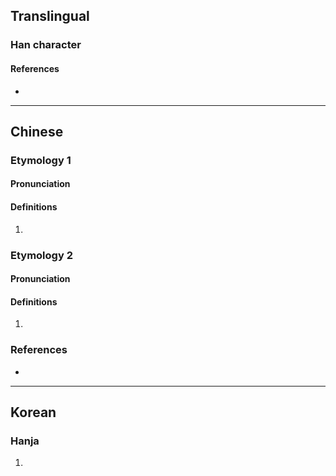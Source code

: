 {{character info}}
==Translingual==

===Han character===
{{Han char|rn=32|rad=土|as=07|sn=10|four=|canj=GKOO|ids=⿰土夾}}

====References====
* {{Han ref|kx=0229.260|dkj=05114|dj=0465.160|hdz=10443.100|uh=57C9|ud=22473}}

----

==Chinese==

===Etymology 1===
{{zh-forms|s=𰉥}}

====Pronunciation====
{{zh-pron
|m=jiā
|c=gaap3
|cat=
}}

====Definitions====
{{zh-hanzi}}

# {{rfdef|zh}}

===Etymology 2===
{{zh-forms|s=𰉥}}

====Pronunciation====
{{zh-pron
|m=xiá
|cat=
}}

====Definitions====
{{zh-hanzi}}

# {{rfdef|zh}}

===References===
* {{R:yue:Jyutping Database}}

----

==Korean==

===Hanja===
{{ko-hanja|hangeul=협|rv=hyeop|mr=hyŏp}}

# {{rfdef|ko|sort=土07}}